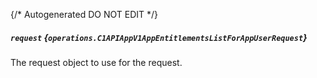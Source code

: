 {/* Autogenerated DO NOT EDIT  */}

##### `request` *{`operations.C1APIAppV1AppEntitlementsListForAppUserRequest`}*
The request object to use for the request.

<Collapsible openLabel={Labels.showProperties} closeLabel={Labels.hideProperties}>
  <C1APIAppV1AppEntitlementsListForAppUserRequest />
</Collapsible>


